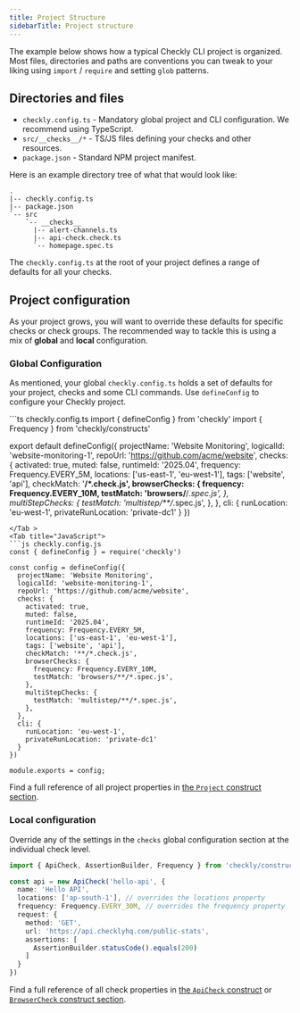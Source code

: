 ```yaml
---
title: Project Structure
sidebarTitle: Project structure
---
```


The example below shows how a typical Checkly CLI project is organized. Most files, directories and paths are conventions you can tweak to your liking using `import` / `require` and setting `glob` patterns.

## Directories and files

- `checkly.config.ts` - Mandatory global project and CLI configuration. We recommend using TypeScript.
- `src/__checks__/*` - TS/JS files defining your checks and other resources.
- `package.json` - Standard NPM project manifest.

Here is an example directory tree of what that would look like:

```
.
|-- checkly.config.ts
|-- package.json
`-- src
    `-- __checks__
      |-- alert-channels.ts
      |-- api-check.check.ts
      `-- homepage.spec.ts

```

The `checkly.config.ts` at the root of your project defines a range of defaults for all your checks.

## Project configuration

As your project grows, you will want to override these defaults for specific checks or check groups. The recommended way to tackle this is using a mix of **global** and **local** configuration.

### Global Configuration

As mentioned, your global `checkly.config.ts` holds a set of defaults for your project, checks and some CLI commands. Use `defineConfig` to configure your Checkly project.

<Tabs>
<Tab title="TypeScript">
 ```ts checkly.config.ts
import { defineConfig } from 'checkly'
import { Frequency } from 'checkly/constructs'

export default defineConfig({
  projectName: 'Website Monitoring',
  logicalId: 'website-monitoring-1',
  repoUrl: 'https://github.com/acme/website',
  checks: {
    activated: true,
    muted: false,
    runtimeId: '2025.04',
    frequency: Frequency.EVERY_5M,
    locations: ['us-east-1', 'eu-west-1'],
    tags: ['website', 'api'],
    checkMatch: '**/*.check.js',
    browserChecks: {
      frequency: Frequency.EVERY_10M,
      testMatch: 'browsers/**/*.spec.js',
    },
    multiStepChecks: {
      testMatch: 'multistep/**/*.spec.js',
    },
  },
  cli: {
    runLocation: 'eu-west-1',
    privateRunLocation: 'private-dc1'
  }
})
```
</Tab >
<Tab title="JavaScript">
```js checkly.config.js
const { defineConfig } = require('checkly')

const config = defineConfig({
  projectName: 'Website Monitoring',
  logicalId: 'website-monitoring-1',
  repoUrl: 'https://github.com/acme/website',
  checks: {
    activated: true,
    muted: false,
    runtimeId: '2025.04',
    frequency: Frequency.EVERY_5M,
    locations: ['us-east-1', 'eu-west-1'],
    tags: ['website', 'api'],
    checkMatch: '**/*.check.js',
    browserChecks: {
      frequency: Frequency.EVERY_10M,
      testMatch: 'browsers/**/*.spec.js',
    },
    multiStepChecks: {
      testMatch: 'multistep/**/*.spec.js',
    },
  },
  cli: {
    runLocation: 'eu-west-1',
    privateRunLocation: 'private-dc1'
  }
})

module.exports = config;
```
</Tab >
</Tabs>

Find a full reference of all project properties in [the `Project` construct section](/docs/cli/constructs-reference/#project).


### Local configuration

Override any of the settings in the `checks` global configuration section at the individual check level.

```ts {title="__checks__/api.check.ts"}
import { ApiCheck, AssertionBuilder, Frequency } from 'checkly/constructs'

const api = new ApiCheck('hello-api', {
  name: 'Hello API',
  locations: ['ap-south-1'], // overrides the locations property
  frequency: Frequency.EVERY_30M, // overrides the frequency property
  request: {
    method: 'GET',
    url: 'https://api.checklyhq.com/public-stats',
    assertions: [
      AssertionBuilder.statusCode().equals(200)
    ]
  }
})
```

Find a full reference of all check properties in [the `ApiCheck` construct](/docs/cli/constructs-reference/#apicheck) or [`BrowserCheck` construct section](/docs/cli/constructs-reference/#browsercheck).
